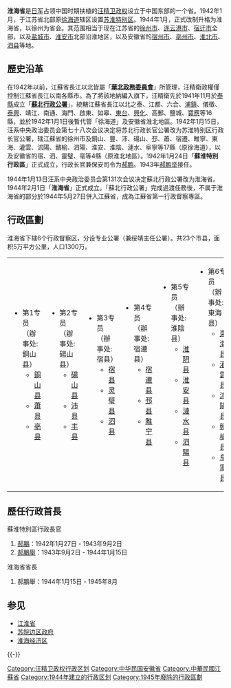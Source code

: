 {{Infobox Former Subdivision
|native_name = 
|conventional_long_name = 淮海省
|common_name = 
|subdivision = 省
|nation = {{ROC-1943}}
|year_start = 1944年
|event_start = 成立
|date_start = 2月1日
|year_end = 1945年
|event_end = 汪精衛政權解體
|date_end = 8月16日
|p1 = 蘇淮特別區
|flag_p1 = Flag of the Republic of China.svg
|s1 = 江蘇省 (中華民國)
|flag_s1 = Flag of the  Republic of China.svg
|s2 = 安徽省 (中華民國)
|flag_s2 = Flag of the  Republic of China.svg
|image_flag = Flag of the  Republic of China.svg
|image_coat = Emblem_of_the_Republic_of_China-Nanjing_1940-1945.svg
|image_map = 
|image_map_caption = 
|capital = [[徐州|徐州]]
|common_languages       = 
|stat_year1             = 
|stat_area1             = 
|stat_pop1              = 
|today = [[江蘇省|江蘇省]]<br/>[[安徽省|安徽省]]
}}

'''淮海省'''是[[日军|日军]]占领中国时期扶植的[[汪精卫政权|汪精卫政权]]设立于中国东部的一个省。1942年1月，于江苏省北部原[[徐海道|徐海道]]辖区设置[[苏淮特别区|苏淮特别区]]。1944年1月，正式改制升格为淮海省，以徐州为省会。其范围相当于现在江苏省的[[徐州市|徐州市]]、[[连云港市|连云港市]]、[[宿迁市|宿迁市]]全部，以及[[盐城市|盐城市]]、[[淮安市|淮安市]]北部沿淮地区，以及安徽省的[[宿州市|宿州市]]、[[亳州市|亳州市]]、[[淮北市|淮北市]]、[[泗县|泗县]]等地。

== 歷史沿革 ==
在1942年以前，江蘇省長江以北皆屬「'''[[華北政務委員會|華北政務委員會]]'''」所管理，汪精衛政權僅控制江蘇省長江以南各縣市。為了將該地納編入旗下，汪精衛先於1941年11月於[[泰县_(江苏省)|泰縣]]成立「'''[[蘇北行政公署|蘇北行政公署]]'''」，統轄江蘇省長江以北之泰、江都、六合、[[浦鎮|浦鎮]]、儀徵、[[泰興|泰興]]、靖江、南通、海門、啟東、如皋、[[東台|東台]]、[[兴化市|興化]]、高郵、鹽城、[[宝应县|寶應]]等16縣，並於1942年1月1日後暫代管「徐海道」及安徽省淮北地區。1942年1月15日，汪系中央政治委员会第七十八次会议决定将苏北行政长官公署改为苏淮特别区行政长官公署，辖江蘇省的徐州市及銅山、豐、沛、碭山、邳、蕭、宿遷、睢寧、東海、灌雲、沭陽、贛榆、泗陽、淮安、淮陰、漣水、阜寧等17縣（原徐海道），以及安徽省的宿、泗、靈璧、亳等4縣（原淮北地區）。1942年1月24日「'''蘇淮特別行政區'''」正式成立，行政长官兼保安司令为[[郝鹏|郝鹏]]。1943年[[郝鹏举|郝鹏举]]接任。

1944年1月13日汪系中央政治委员会第131次会议决定蘇北行政公署改为淮海省。1944年2月1日「'''淮海省'''」正式成立。「蘇北行政公署」完成過渡任務後，不属于淮海省的部分於1944年5月27日併入江蘇省，成為江蘇省第一行政督察專區。

==行政區劃==
淮海省下辖6个行政督察区，分设专业公署（兼绥靖主任公署）。共23个市县，面积5万平方公里，人口1300万。
{|valign=top
|valign=top|
*第1专员<br />（辦事处:銅山县）
**[[铜山县_(清朝)|銅山县]]
**[[蕭县|蕭县]]
**[[亳县|亳县]]
|valign=top|
*第2专员<br />（辦事处:碭山县）
**[[碭山县|碭山县]]
**[[沛县|沛县]]
**[[丰县|丰县]]
|valign=top|
*第3专员<br />（辦事处:宿县）
**[[宿县|宿县]]
**[[灵璧县|灵璧县]]
**[[泗县|泗县]]
|valign=top|
*第4专员<br />（辦事处:宿遷县）
**[[宿迁县_(唐朝)|宿遷县]]
**[[邳县|邳县]]
**[[睢宁县|睢宁县]]
|valign=top|
*第5专员<br />（辦事处:淮陰县）
**[[淮阴县|淮阴县]]
**[[淮安县_(1914年)|淮安县]]
**[[漣水县|漣水县]]
**[[泗陽县|泗陽县]]
|valign=top|
*第6专员<br />（辦事处:東海县）
**[[東海县|東海县]]
**[[灌雲县|灌雲县]]
**[[沭陽县|沭陽县]]
**[[赣榆县|赣榆县]]
**[[阜寧县|阜寧县]]
|}

== 歷任行政首長 ==
; 蘇淮特別區行政長官
# [[郝鵬|郝鵬]]：1942年1月27日 - 1943年9月2日
# [[郝鵬舉|郝鵬舉]]：1943年9月2日 - 1944年1月15日

; 淮海省省長
# 郝鵬舉：1944年1月15日 - 1945年8月

== 参见 ==
* [[江淮省|江淮省]]
* [[苏皖边区政府|苏皖边区政府]]
* [[淮海经济区|淮海经济区]]

{{-}}
{{汪精卫政权行政区划}}

[[Category:汪精卫政权行政区划|Category:汪精卫政权行政区划]]
[[Category:中华民国安徽省|Category:中华民国安徽省]]
[[Category:中華民國江蘇省|Category:中華民國江蘇省]]
[[Category:1944年建立的行政区划|Category:1944年建立的行政区划]]
[[Category:1945年廢除的行政區劃|Category:1945年廢除的行政區劃]]